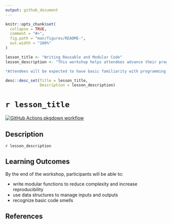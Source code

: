 ```yaml
---
output: github_document
---
```


<!-- README.md is generated from README.Rmd. Please edit that file -->

```r
knitr::opts_chunk$set(
  collapse = TRUE,
  comment = "#>",
  fig.path = "man/figures/README-",
  out.width = "100%"
)
```

```r

lesson_title <- "Writing Reusable and Modular Code"
lesson_description <- "This workshop helps attendees advance their programming skills through instruction in writing functions. Attendees will learn about the DRY principle (\"Don't Repeat Yourself\") and tips on turning complex code into more manageable chunks, improving code robustness and reusability.

*Attendees will be expected to have basic familiarity with programming, such as experience writing simple scripts or recent attendance at a Carpentries workshop* - https://www.uf-carpentries.org/"

desc::desc_set(Title = lesson_title, 
               Description = lesson_description)
```


# `r lesson_title`

<!-- badges: start -->
[![GitHub Actions pkgdown workflow](https://github.com/uf-repro/lesson-template/workflows/pkgdown/badge.svg)](https://github.com/uf-repro/lesson-template/actions?query=workflow%3Apkgdown)

<!-- badges: end -->

## Description

`r lesson_description`

## Learning Outcomes

By the end of the workshop, participants will be able to:

* write modular functions to reduce complexity and increase reproducibility
* use data structures to manage inputs and outputs
* recognize basic code smells

## References


